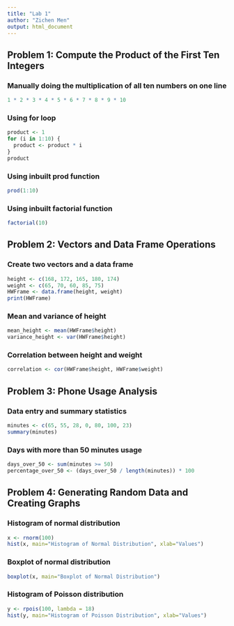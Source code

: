 ```yaml
---
title: "Lab 1"
author: "Zichen Men"
output: html_document
---
```


## Problem 1: Compute the Product of the First Ten Integers
### Manually doing the multiplication of all ten numbers on one line
```r
1 * 2 * 3 * 4 * 5 * 6 * 7 * 8 * 9 * 10
```
### Using for loop
```r
product <- 1
for (i in 1:10) {
  product <- product * i
}
product
```

### Using inbuilt prod function
```r
prod(1:10)
```

### Using inbuilt factorial function
```r
factorial(10)
```

## Problem 2: Vectors and Data Frame Operations
### Create two vectors and a data frame

```r
height <- c(168, 172, 165, 180, 174)
weight <- c(65, 70, 60, 85, 75)
HWFrame <- data.frame(height, weight)
print(HWFrame)
```
### Mean and variance of height
```r
mean_height <- mean(HWFrame$height)
variance_height <- var(HWFrame$height)
```
### Correlation between height and weight
```r
correlation <- cor(HWFrame$height, HWFrame$weight)
```

## Problem 3: Phone Usage Analysis
### Data entry and summary statistics
```r
minutes <- c(65, 55, 28, 0, 80, 100, 23)
summary(minutes)
```
### Days with more than 50 minutes usage
```r
days_over_50 <- sum(minutes >= 50)
percentage_over_50 <- (days_over_50 / length(minutes)) * 100
```

## Problem 4: Generating Random Data and Creating Graphs
### Histogram of normal distribution
```r
x <- rnorm(100)
hist(x, main="Histogram of Normal Distribution", xlab="Values")
```

### Boxplot of normal distribution
```r
boxplot(x, main="Boxplot of Normal Distribution")
```

### Histogram of Poisson distribution
```r
y <- rpois(100, lambda = 18)
hist(y, main="Histogram of Poisson Distribution", xlab="Values")
```